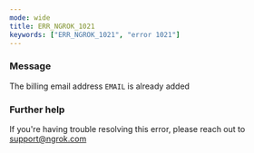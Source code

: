 ```yaml
---
mode: wide
title: ERR_NGROK_1021
keywords: ["ERR_NGROK_1021", "error 1021"]
---
```


### Message

The billing email address `EMAIL` is already added

### Further help

If you're having trouble resolving this error, please reach out to [support@ngrok.com](mailto:support@ngrok.com?subject=Help%20with%20ERR_NGROK_1021)
